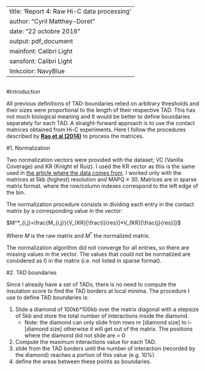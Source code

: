 
---
title: 'Report 4: Raw Hi-C data processing'
author: "Cyril Matthey-Doret"
date: "22 octobre 2016"
output: pdf_document
mainfont: Calibri Light
sansfont: Calibri Light
linkcolor: NavyBlue
---


```r
```




#Introduction

All previous definitions of TAD-boundaries relied on arbitrary thresholds and their sizes were proportional to the length of their respective TAD. This has not much biological meaning and It would be better to define boundaries separately for each TAD. A straight-forward approach is to use the contact matrices obtained from Hi-C experiments\footnote{Matrices used are from the GSE63525 GM12878 primary intrachromosomal contact matrices dataset}. Here I follow the procedures described by [__Rao et al (2014)__](https://www.ncbi.nlm.nih.gov/geo/query/acc.cgi?acc=GSE63525) to process the matrices.

#1. Normalization

Two normalization vectors were provided with the dataset; VC (Vanilla Coverage) and KR (Knight et Ruiz). I used the KR vector as this is the same used in [the article where the data comes from](http://www.cell.com/abstract/S0092-8674(14)01497-4). I worked only with the matrices at 5kb (highest) resolution and MAPQ $\geq$ 30. Matrices are in sparse matrix format. where the row/column indexes correspond to the left edge of the bin.

The normalization procedure consists in dividing each entry in the contact matrix by a corresponding value in the vector:

$M^*_{i,j}=\frac{M_{i,j}}{V_{KR}[\frac{i}{res}]*V_{KR}[\frac{j}{res}]}$

Where $M$ is the raw matrix and $M^*$ the normalized matrix.

The normalization algorithm did not converge for all entries, so there are missing values in the vector. The values that could not be normalized are considered as 0 in the matrix (i.e. not listed in sparse format).

#2. TAD boundaries

Since I already have a set of TADs, there is no need to compute the insulation score to find the TAD borders at local minima. The procedure I use to define TAD boundaries is:

1. Slide a diamond of 100kb*100kb over the matrix diagonal with a stepsize of 5kb and store the total number of interactions inside the diamond.
    + Note: the diamond can only slide from rows nr [diamond size] to i-[diamond size] otherwise it will get out of the matrix. The positions where the diamond did not slide are = 0
2. Compute the maximum interactions value for each TAD.
3. slide from the TAD borders until the number of interaction (recorded by the diamond) reaches a portion of this value (e.g. 10%)
4. define the areas between these points as boundaries.



```r
```